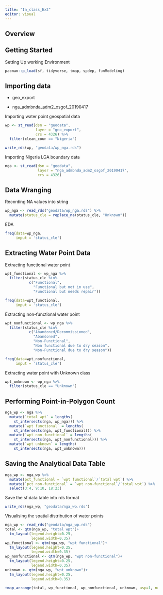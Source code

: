 ```yaml
---
title: "In_class_Ex2"
editor: visual
---
```


## Overview

## Getting Started

Setting Up working Environment

```r
pacman::p_load(sf, tidyverse, tmap, spdep, funModeling)
```

## Importing data

-   geo_export

-   nga_admbnda_adm2_osgof_20190417

Importing water point geospatial data

```r
wp <- st_read(dsn = "geodata",
              layer = "geo_export",
              crs = 4326) %>%
  filter(clean_coun == "Nigeria")
```

```r
write_rds(wp, "geodata/wp_nga.rds")
```

Importing Nigeria LGA boundary data

```r
nga <- st_read(dsn = "geodata",
               layer = "nga_admbnda_adm2_osgof_20190417",
               crs = 4326)
```

## Data Wranging

Recording NA values into string

```r
wp_nga <- read_rds("geodata/wp_nga.rds") %>%
  mutate(status_cle = replace_na(status_cle, "Unknown"))
```

EDA

```r
freq(data=wp_nga, 
     input = 'status_cle')
```

## Extracting Water Point Data

Extracting functional water point

```r
wpt_functional <- wp_nga %>%
  filter(status_cle %in%
           c("Functional", 
             "Functional but not in use",
             "Functional but needs repair"))
```

```r
freq(data=wpt_functional, 
     input = 'status_cle')
```

Extracting non-functional water point

```r
wpt_nonfunctional <- wp_nga %>%
  filter(status_cle %in%
           c("Abandoned/Decommissioned", 
             "Abandoned",
             "Non-Functional",
             "Non functional due to dry season",
             "Non-Functional due to dry season"))
```

```r
freq(data=wpt_nonfunctional, 
     input = 'status_cle')
```

Extracting water point with Unknown class

```r
wpt_unknown <- wp_nga %>%
  filter(status_cle == "Unknown")
```

## Performing Point-in-Polygon Count

```r
nga_wp <- nga %>% 
  mutate(`total wpt` = lengths(
    st_intersects(nga, wp_nga))) %>%
  mutate(`wpt functional` = lengths(
    st_intersects(nga, wpt_functional))) %>%
  mutate(`wpt non-functional` = lengths(
    st_intersects(nga, wpt_nonfunctional))) %>%
  mutate(`wpt unknown` = lengths(
    st_intersects(nga, wpt_unknown)))
```

## Saving the Analytical Data Table

```r
nga_wp <- nga_wp %>%
  mutate(pct_functional = `wpt functional`/`total wpt`) %>%
  mutate(`pct_non-functional` = `wpt non-functional`/`total wpt`) %>%
  select(3:4, 9:10, 18:23)
```

Save the sf data table into rds format

```r
write_rds(nga_wp, "geodata/nga_wp.rds")
```

Visualising the spatial distribution of water points

```r

nga_wp <- read_rds("geodata/nga_wp.rds")
total <- qtm(nga_wp, "total wpt")+
  tm_layout(legend.height=0.25,
            legend.width=0.35)
wp_functional <- qtm(nga_wp, "wpt functional")+
  tm_layout(legend.height=0.25,
            legend.width=0.35)
wp_nonfunctional <- qtm(nga_wp, "wpt non-functional")+
  tm_layout(legend.height=0.25,
            legend.width=0.35)
unknown <- qtm(nga_wp, "wpt unknown")+
  tm_layout(legend.height=0.25,
            legend.width=0.35)

tmap_arrange(total, wp_functional, wp_nonfunctional, unknown, asp=1, ncol=2)

```
